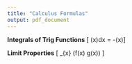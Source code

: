 ```yaml
---
title: "Calculus Formulas"
output: pdf_document
---
```


**Integrals of Trig Functions**
\[ \int \sin(x)dx = -\cos(x)\]

**Limit Properties**
\[ \lim_{x\to\c} (f(x) \pm g(x)) \]

